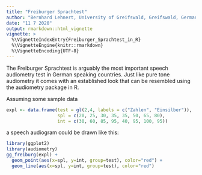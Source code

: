 ---
title: "Freiburger Sprachtest"
author: "Bernhard Lehnert, University of Greifswald, Greifswald, Germany"
date: "11 7 2020"
output: rmarkdown::html_vignette
vignette: >
  %\VignetteIndexEntry{Freiburger_Sprachtest_in_R}
  %\VignetteEngine{knitr::rmarkdown}
  %\VignetteEncoding{UTF-8}
---

The Freiburger Sprachtest is arguably the most important speech audiometry test in German speaking countries. Just like pure tone audiometry it comes with an established look that can be resembled using the audiometry package in R. 

Assuming some sample data
```{r}
expl <- data.frame(test = gl(2,4, labels = c("Zahlen", "Einsilber")),
                   spl = c(20, 25, 30, 35, 35, 50, 65, 80), 
                   int = c(30, 60, 85, 95, 40, 95, 100, 95))
```

a speech audiogram could be drawn like this:

```{r, fig.dim=c(6,5)}
library(ggplot2)
library(audiometry)
gg_freiburg(expl) +
  geom_point(aes(x=spl, y=int, group=test), color="red") +
  geom_line(aes(x=spl, y=int, group=test), color="red")
  
```

